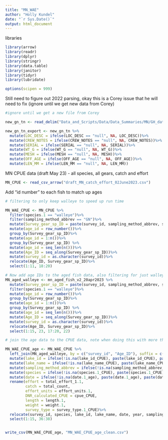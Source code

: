 ```yaml
---
title: "MN_WAE"
author: "Holly Kundel"
date: "`r Sys.Date()`"
output: html_document
---
```


libraries
```r
library(arrow)
library(readr)
library(dplyr)
library(stringr)
library(data.table)
library(janitor)
library(tidyr)
library(lubridate)

options(scipen = 999)
```

Still need to figure out 2022 parsing, okay this is a Corey issue that he will need to fix (ignore until we get new data from Corey)
```r
#ignore until we get a new file from Corey

new_gn_tn <- read_delim("Data_and_Scripts/Data/Data_Summaries/MN/GH_data_extracts/2022_age_file_gh.txt", delim = ",", na = c("", "NA"))

new_gn_tn_export <- new_gn_tn %>%
  mutate(LOC_DESC = ifelse(LOC_DESC == "null", NA, LOC_DESC))%>%
  mutate(CREW_NOTES = ifelse(CREW_NOTES == "null", NA, CREW_NOTES))%>%
  mutate(SERIAL = ifelse(SERIAL == "null", NA, SERIAL))%>%
  mutate(WT_G = ifelse(WT_G == "null", NA, WT_G))%>%
  mutate(MESH = ifelse(MESH == "null", NA, MESH))%>%
  mutate(OFF_AGE = ifelse(OFF_AGE == "null", NA, OFF_AGE))%>%
  mutate(LEN_MM = ifelse(LEN_MM == "null", NA, LEN_MM))
```

MN CPUE data (draft May 23)
- all species, all gears, catch and effort
```r
MN_CPUE <- read_csv_arrow("draft_MN_catch_effort_02June2023.csv")
```

Add "id number" to each fish to match up ages
```r
# filtering to only keep walleye to speed up run time

MN_WAE_CPUE <- MN_CPUE %>%
  filter(species.1 == "walleye")%>%
  filter(sampling_method_abbrev == "GN")%>%
  mutate(Survey_gear_sp_ID = paste(survey_id, sampling_method_abbrev, species.1, sep = "_")) %>%
  mutate(age_id = row_number())%>%
  group_by(Survey_gear_sp_ID)%>%
  mutate(age_id = 1:n())%>% 
  group_by(Survey_gear_sp_ID) %>%
  mutate(age_id = seq_len(n()))%>%
  mutate(Age_ID = seq_along(Survey_gear_sp_ID))%>%
  mutate(survey_id = as.character(survey_id))%>%
  relocate(Age_ID, Survey_gear_sp_ID)%>%
  select(1:11, 18:20)

# Now add age IDs to the aged fish data, also filtering for just walleye
MN_aged_walleye <- mn_aged_fish_v2_20apr2023 %>%
  mutate(Survey_gear_sp_ID = paste(survey_id, sampling_method_abbrev, species.1, sep = "_")) %>%
  filter(species.1 == "walleye")%>%
  mutate(age_id = row_number())%>%
  group_by(Survey_gear_sp_ID)%>%
  mutate(age_id = 1:n())%>% 
  group_by(Survey_gear_sp_ID) %>%
  mutate(age_id = seq_len(n()))%>%
  mutate(Age_ID = seq_along(Survey_gear_sp_ID))%>%
  mutate(survey_id = as.character(survey_id))%>%
  relocate(Age_ID, Survey_gear_sp_ID)%>%
  select(1:15, 23, 17:20, 22)

# join the age data to the CPUE data, note when doing this with more than one species, "species" also needs to be included

MN_WAE_CPUE_age <- MN_WAE_CPUE %>%
  left_join(MN_aged_walleye, by = c("survey_id", "Age_ID"), suffix = c("_CPUE", "_age"))%>% #join worked, cleaning up for usability below
  mutate(lake_id = ifelse(!is.na(lake_id_CPUE), paste(lake_id_CPUE), paste(lake_id_age)))%>%
  mutate(lake_name = ifelse(!is.na(lake_name_CPUE), paste(lake_name_CPUE), paste(lake_name_age)))%>%
  mutate(sampling_method_abbrev = ifelse(!is.na(sampling_method_abbrev_CPUE), paste(sampling_method_abbrev_CPUE), paste(sampling_method_abbrev_age)))%>%
  mutate(species = ifelse(!is.na(species.1_CPUE), paste(species.1_CPUE), paste(species.1_age)))%>%
  mutate(date = ifelse(!is.na(date.1_age), paste(date.1_age), paste(date.1_CPUE)))%>%
  rename(effort = total_effort_1.1,
         catch = total_count,
         effort_units = effort_units.1,
         DNR_calculated_CPUE = cpue_CPUE,
         length = length.1,
         weight = weight.1,
         survey_type = survey_type.1_CPUE)%>%
  relocate(survey_id, species, lake_id, lake_name, date, year, sampling_method_abbrev, survey_type, catch, effort, effort_units, age, length, weight, DNR_calculated_CPUE)%>%
  select(1:15, 36:38)


write_csv(MN_WAE_CPUE_age, "MN_WAE_CPUE_age_clean.csv")
```

